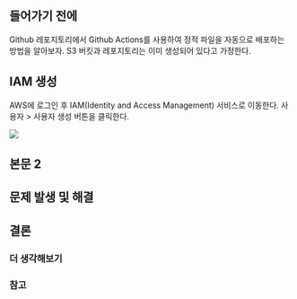 ## 들어가기 전에

Github 레포지토리에서 Github Actions를 사용하여 정적 파일을 자동으로 배포하는 방법을 알아보자.
S3 버킷과 레포지토리는 이미 생성되어 있다고 가정한다.

## IAM 생성

AWS에 로그인 후 IAM(Identity and Access Management) 서비스로 이동한다.
사용자 > 사용자 생성 버튼을 클릭한다.

<Img src="/posts/240622-183516.png" width={500} />

## 본문 2

## 문제 발생 및 해결

## 결론

### 더 생각해보기

### 참고

